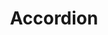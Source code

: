 ---
title: Accordion
description: An accordion groups sections of related content that can be opened and closed.
---